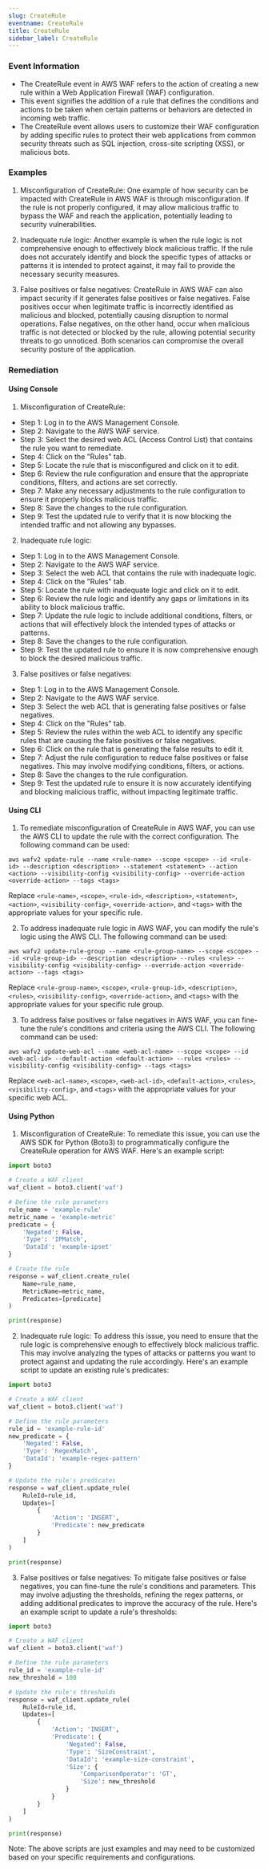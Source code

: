 ```yaml
--- 
slug: CreateRule
eventname: CreateRule
title: CreateRule
sidebar_label: CreateRule
---
```

                       
### Event Information

- The CreateRule event in AWS WAF refers to the action of creating a new rule within a Web Application Firewall (WAF) configuration.
- This event signifies the addition of a rule that defines the conditions and actions to be taken when certain patterns or behaviors are detected in incoming web traffic.
- The CreateRule event allows users to customize their WAF configuration by adding specific rules to protect their web applications from common security threats such as SQL injection, cross-site scripting (XSS), or malicious bots.


### Examples

1. Misconfiguration of CreateRule: One example of how security can be impacted with CreateRule in AWS WAF is through misconfiguration. If the rule is not properly configured, it may allow malicious traffic to bypass the WAF and reach the application, potentially leading to security vulnerabilities.

2. Inadequate rule logic: Another example is when the rule logic is not comprehensive enough to effectively block malicious traffic. If the rule does not accurately identify and block the specific types of attacks or patterns it is intended to protect against, it may fail to provide the necessary security measures.

3. False positives or false negatives: CreateRule in AWS WAF can also impact security if it generates false positives or false negatives. False positives occur when legitimate traffic is incorrectly identified as malicious and blocked, potentially causing disruption to normal operations. False negatives, on the other hand, occur when malicious traffic is not detected or blocked by the rule, allowing potential security threats to go unnoticed. Both scenarios can compromise the overall security posture of the application.

### Remediation

#### Using Console

1. Misconfiguration of CreateRule:
- Step 1: Log in to the AWS Management Console.
- Step 2: Navigate to the AWS WAF service.
- Step 3: Select the desired web ACL (Access Control List) that contains the rule you want to remediate.
- Step 4: Click on the "Rules" tab.
- Step 5: Locate the rule that is misconfigured and click on it to edit.
- Step 6: Review the rule configuration and ensure that the appropriate conditions, filters, and actions are set correctly.
- Step 7: Make any necessary adjustments to the rule configuration to ensure it properly blocks malicious traffic.
- Step 8: Save the changes to the rule configuration.
- Step 9: Test the updated rule to verify that it is now blocking the intended traffic and not allowing any bypasses.

2. Inadequate rule logic:
- Step 1: Log in to the AWS Management Console.
- Step 2: Navigate to the AWS WAF service.
- Step 3: Select the web ACL that contains the rule with inadequate logic.
- Step 4: Click on the "Rules" tab.
- Step 5: Locate the rule with inadequate logic and click on it to edit.
- Step 6: Review the rule logic and identify any gaps or limitations in its ability to block malicious traffic.
- Step 7: Update the rule logic to include additional conditions, filters, or actions that will effectively block the intended types of attacks or patterns.
- Step 8: Save the changes to the rule configuration.
- Step 9: Test the updated rule to ensure it is now comprehensive enough to block the desired malicious traffic.

3. False positives or false negatives:
- Step 1: Log in to the AWS Management Console.
- Step 2: Navigate to the AWS WAF service.
- Step 3: Select the web ACL that is generating false positives or false negatives.
- Step 4: Click on the "Rules" tab.
- Step 5: Review the rules within the web ACL to identify any specific rules that are causing the false positives or false negatives.
- Step 6: Click on the rule that is generating the false results to edit it.
- Step 7: Adjust the rule configuration to reduce false positives or false negatives. This may involve modifying conditions, filters, or actions.
- Step 8: Save the changes to the rule configuration.
- Step 9: Test the updated rule to ensure it is now accurately identifying and blocking malicious traffic, without impacting legitimate traffic.

#### Using CLI

1. To remediate misconfiguration of CreateRule in AWS WAF, you can use the AWS CLI to update the rule with the correct configuration. The following command can be used:

```
aws wafv2 update-rule --name <rule-name> --scope <scope> --id <rule-id> --description <description> --statement <statement> --action <action> --visibility-config <visibility-config> --override-action <override-action> --tags <tags>
```

Replace `<rule-name>`, `<scope>`, `<rule-id>`, `<description>`, `<statement>`, `<action>`, `<visibility-config>`, `<override-action>`, and `<tags>` with the appropriate values for your specific rule.

2. To address inadequate rule logic in AWS WAF, you can modify the rule's logic using the AWS CLI. The following command can be used:

```
aws wafv2 update-rule-group --name <rule-group-name> --scope <scope> --id <rule-group-id> --description <description> --rules <rules> --visibility-config <visibility-config> --override-action <override-action> --tags <tags>
```

Replace `<rule-group-name>`, `<scope>`, `<rule-group-id>`, `<description>`, `<rules>`, `<visibility-config>`, `<override-action>`, and `<tags>` with the appropriate values for your specific rule group.

3. To address false positives or false negatives in AWS WAF, you can fine-tune the rule's conditions and criteria using the AWS CLI. The following command can be used:

```
aws wafv2 update-web-acl --name <web-acl-name> --scope <scope> --id <web-acl-id> --default-action <default-action> --rules <rules> --visibility-config <visibility-config> --tags <tags>
```

Replace `<web-acl-name>`, `<scope>`, `<web-acl-id>`, `<default-action>`, `<rules>`, `<visibility-config>`, and `<tags>` with the appropriate values for your specific web ACL.

#### Using Python

1. Misconfiguration of CreateRule: To remediate this issue, you can use the AWS SDK for Python (Boto3) to programmatically configure the CreateRule operation for AWS WAF. Here's an example script:

```python
import boto3

# Create a WAF client
waf_client = boto3.client('waf')

# Define the rule parameters
rule_name = 'example-rule'
metric_name = 'example-metric'
predicate = {
    'Negated': False,
    'Type': 'IPMatch',
    'DataId': 'example-ipset'
}

# Create the rule
response = waf_client.create_rule(
    Name=rule_name,
    MetricName=metric_name,
    Predicates=[predicate]
)

print(response)
```

2. Inadequate rule logic: To address this issue, you need to ensure that the rule logic is comprehensive enough to effectively block malicious traffic. This may involve analyzing the types of attacks or patterns you want to protect against and updating the rule accordingly. Here's an example script to update an existing rule's predicates:

```python
import boto3

# Create a WAF client
waf_client = boto3.client('waf')

# Define the rule parameters
rule_id = 'example-rule-id'
new_predicate = {
    'Negated': False,
    'Type': 'RegexMatch',
    'DataId': 'example-regex-pattern'
}

# Update the rule's predicates
response = waf_client.update_rule(
    RuleId=rule_id,
    Updates=[
        {
            'Action': 'INSERT',
            'Predicate': new_predicate
        }
    ]
)

print(response)
```

3. False positives or false negatives: To mitigate false positives or false negatives, you can fine-tune the rule's conditions and parameters. This may involve adjusting the thresholds, refining the regex patterns, or adding additional predicates to improve the accuracy of the rule. Here's an example script to update a rule's thresholds:

```python
import boto3

# Create a WAF client
waf_client = boto3.client('waf')

# Define the rule parameters
rule_id = 'example-rule-id'
new_threshold = 100

# Update the rule's thresholds
response = waf_client.update_rule(
    RuleId=rule_id,
    Updates=[
        {
            'Action': 'INSERT',
            'Predicate': {
                'Negated': False,
                'Type': 'SizeConstraint',
                'DataId': 'example-size-constraint',
                'Size': {
                    'ComparisonOperator': 'GT',
                    'Size': new_threshold
                }
            }
        }
    ]
)

print(response)
```

Note: The above scripts are just examples and may need to be customized based on your specific requirements and configurations.


 